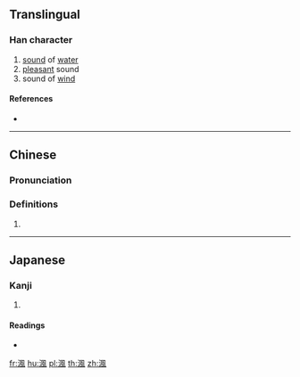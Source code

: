 {{character info/new}}
{{also|沨}}
==Translingual==

===Han character===
{{Han char|rn=85|rad=水|as=09|sn=12|four=37110|canj=EHNI,XEHNI|ids=⿰氵風}}

# [[sound]] of [[water]]
# [[pleasant]] sound
# sound of [[wind]]

====References====
* {{Han ref|kx=0634.020|dkj=17766|dj=1040.090|hdz=31683.020|uh=6E22|ud=28194|bh=DA49|bd=55881}}

----

==Chinese==
{{zh-forms|s=沨}}

===Pronunciation===
{{zh-pron
|m=fēng
|c=fung1
|mn=hoàn/hong/hông
|mc=y
|oc=y
|ma=
|cat=n
}}

===Definitions===
{{zh-hanzi}}

# {{rfdef|lang=zh}}

----

==Japanese==

===Kanji===
{{ja-kanji|grade=|rs=水09}}

# {{defn|lang=ja|sort=水09}}

====Readings====
* {{ja-readings|on=[[ふう]] (fū), [[ぶ]] (bu), [[はん]] (han), [[ばん]] (ban)|kun=}}

[[fr:渢]]
[[hu:渢]]
[[pl:渢]]
[[th:渢]]
[[zh:渢]]
